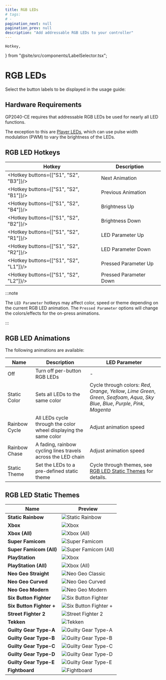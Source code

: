 ```yaml
---
title: RGB LEDs
# tags:
# -
pagination_next: null
pagination_prev: null
description: "Add addressable RGB LEDs to your controller"
---
```


	Hotkey,
} from "@site/src/components/LabelSelector.tsx";

# RGB LEDs

Select the button labels to be displayed in the usage guide:

<InputLabelSelector />

## Hardware Requirements

GP2040-CE requires that addressable RGB LEDs be used for nearly all LED functions.

The exception to this are [Player LEDs](./add-ons/player-number.mdx), which can use pulse width modulation (PWM) to vary the brightness of the LEDs.

## RGB LED Hotkeys

| Hotkey                                 | Description            |
| -------------------------------------- | ---------------------- |
| <Hotkey buttons={["S1", "S2", "B3"]}/> | Next Animation         |
| <Hotkey buttons={["S1", "S2", "B1"]}/> | Previous Animation     |
| <Hotkey buttons={["S1", "S2", "B4"]}/> | Brightness Up          |
| <Hotkey buttons={["S1", "S2", "B2"]}/> | Brightness Down        |
| <Hotkey buttons={["S1", "S2", "R1"]}/> | LED Parameter Up       |
| <Hotkey buttons={["S1", "S2", "R2"]}/> | LED Parameter Down     |
| <Hotkey buttons={["S1", "S2", "L1"]}/> | Pressed Parameter Up   |
| <Hotkey buttons={["S1", "S2", "L2"]}/> | Pressed Parameter Down |

:::note

The `LED Parameter` hotkeys may affect color, speed or theme depending on the current RGB LED animation. The `Pressed Parameter` options will change the colors/effects for the on-press animations.

:::

## RGB LED Animations

The following animations are available:

| Name          | Description                                                      | LED Parameter                                                                                                                              |
| ------------- | ---------------------------------------------------------------- | ------------------------------------------------------------------------------------------------------------------------------------------ |
| Off           | Turn off per-button RGB LEDs                                     | -                                                                                                                                          |
| Static Color  | Sets all LEDs to the same color                                  | Cycle through colors: _Red_, _Orange_, _Yellow_, _Lime Green_, _Green_, _Seafoam_, _Aqua_, _Sky Blue_, _Blue_, _Purple_, _Pink_, _Magenta_ |
| Rainbow Cycle | All LEDs cycle through the color wheel displaying the same color | Adjust animation speed                                                                                                                     |
| Rainbow Chase | A fading, rainbow cycling lines travels across the LED chain     | Adjust animation speed                                                                                                                     |
| Static Theme  | Set the LEDs to a pre-defined static theme                       | Cycle through themes, see [RGB LED Static Themes](#rgb-led-static-themes) for details.                                                     |

## RGB LED Static Themes

| Name                     | Preview                                                                         |
| ------------------------ | ------------------------------------------------------------------------------- |
| **Static Rainbow**       | ![Static Rainbow](./assets/images/led-themes/static-rainbow.png)                |
| **Xbox**                 | ![Xbox](./assets/images/led-themes/xbox.png)                                    |
| **Xbox (All)**           | ![Xbox (All)](./assets/images/led-themes/xbox-all.png)                          |
| **Super Famicom**        | ![Super Famicom](./assets/images/led-themes/super-famicom.png)                  |
| **Super Famicom (All)**  | ![Super Famicom (All)](./assets/images/led-themes/super-famicom-all.png)        |
| **PlayStation**          | ![Xbox](./assets/images/led-themes/playstation.png)                             |
| **PlayStation (All)**    | ![Xbox (All)](./assets/images/led-themes/playstation-all.png)                   |
| **Neo Geo Straight**     | ![Neo Geo Classic](./assets/images/led-themes/neogeo-straight.png)              |
| **Neo Geo Curved**       | ![Neo Geo Curved](./assets/images/led-themes/neogeo-curved.png)                 |
| **Neo Geo Modern**       | ![Neo Geo Modern](./assets/images/led-themes/neogeo-modern.png)                 |
| **Six Button Fighter**   | ![Six Button Fighter](./assets/images/led-themes/six-button-fighter.png)        |
| **Six Button Fighter +** | ![Six Button Fighter +](./assets/images/led-themes/six-button-fighter-plus.png) |
| **Street Fighter 2**     | ![Street Fighter 2](./assets/images/led-themes/street-fighter-2.png)            |
| **Tekken**               | ![Tekken](./assets/images/led-themes/tekken.png)                                |
| **Guilty Gear Type-A**   | ![Guilty Gear Type-A](./assets/images/led-themes/guilty-gear-type-a.png)        |
| **Guilty Gear Type-B**   | ![Guilty Gear Type-B](./assets/images/led-themes/guilty-gear-type-b.png)        |
| **Guilty Gear Type-C**   | ![Guilty Gear Type-C](./assets/images/led-themes/guilty-gear-type-c.png)        |
| **Guilty Gear Type-D**   | ![Guilty Gear Type-D](./assets/images/led-themes/guilty-gear-type-d.png)        |
| **Guilty Gear Type-E**   | ![Guilty Gear Type-E](./assets/images/led-themes/guilty-gear-type-e.png)        |
| **Fightboard**           | ![Fightboard](./assets/images/led-themes/fightboard.png)                        |
